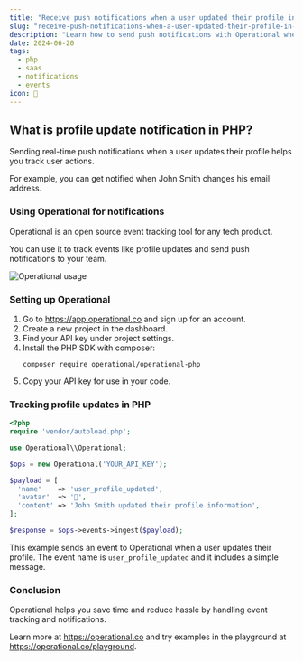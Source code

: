 ```yaml
---
title: "Receive push notifications when a user updated their profile in PHP"
slug: "receive-push-notifications-when-a-user-updated-their-profile-in-php"
description: "Learn how to send push notifications with Operational when a user updates their profile in your PHP app."
date: 2024-06-20
tags:
  - php
  - saas
  - notifications
  - events
icon: 🔔
---
```


## What is profile update notification in PHP?

Sending real-time push notifications when a user updates their profile helps you track user actions.

For example, you can get notified when John Smith changes his email address.

### Using Operational for notifications

Operational is an open source event tracking tool for any tech product.

You can use it to track events like profile updates and send push notifications to your team.

![Operational usage](https://operational.co/images/misc/ops-usage.jpg)

### Setting up Operational

1. Go to https://app.operational.co and sign up for an account.
2. Create a new project in the dashboard.
3. Find your API key under project settings.
4. Install the PHP SDK with composer:
   ```
   composer require operational/operational-php
   ```
5. Copy your API key for use in your code.

### Tracking profile updates in PHP

```php
<?php
require 'vendor/autoload.php';

use Operational\\Operational;

$ops = new Operational('YOUR_API_KEY');

$payload = [
  'name'    => 'user_profile_updated',
  'avatar'  => '🔔',
  'content' => 'John Smith updated their profile information',
];

$response = $ops->events->ingest($payload);
```

This example sends an event to Operational when a user updates their profile. The event name is `user_profile_updated` and it includes a simple message.

### Conclusion

Operational helps you save time and reduce hassle by handling event tracking and notifications.

Learn more at https://operational.co and try examples in the playground at https://operational.co/playground.
